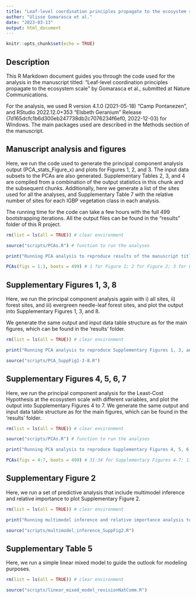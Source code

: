 ```yaml
---
title: "Leaf-level coordination principles propagate to the ecosystem scale"
author: "Ulisse Gomarasca et al."
date: "2023-03-13"
output: html_document
---
```


```r
knitr::opts_chunk$set(echo = TRUE)
```


## Description

This R Markdown document guides you through the code used for the analysis in the
manuscript titled: "Leaf-level coordination principles propagate to the ecosystem scale"
by Gomarasca et al., submitted at Nature Communications.

For the analysis, we used R version 4.1.0 (2021-05-18) "Camp Pontanezen", and
RStudio 2022.12.0+353 "Elsbeth Geranium" Release (7d165dcfc1b6d300eb247738db2c7076234f6ef0, 2022-12-03) for Windows.
The main packages used are described in the Methods section of the manuscript.




## Manuscript analysis and figures

Here, we run the code used to generate the principal component analysis output 
(PCA_stats_Figure_x) and plots for Figures 1, 2, and 3. The input data subsets
to the PCAs are also generated.
Supplementary Tables 2, 3, and 4 are compiled from a combination of the output
statistics in this chunk and the subsequent chunks.
Additionally, here we generate a list of the sites used for all the analyses, and
Supplementary Table 7 with the relative number of sites for each IGBP vegetation
class in each analysis.

The running time for the code can take a few hours with the full 499 bootstrapping
iterations.
All the output files can be found in the "results" folder of this R project.

```r
rm(list = ls(all = TRUE)) # clear environment

source("scripts/PCAs.R") # function to run the analyses

print("Running PCA analysis to reproduce results of the manuscript titled: 'Leaf-level coordination principles propagate to the ecosystem scale'. This can take a few hours.")

PCAs(figs = 1:3, boots = 499) # 1 for Figure 1; 2 for Figure 2; 3 for Figure 3. Lower the 'boots' argument to run the analysis faster (but consider that the results will not match the ones in the manuscript if you do).
```


## Supplementary Figures 1, 3, 8

Here, we run the principal component analysis again with i) all sites, ii) forest
sites, and iii) evergreen needle-leaf forest sites, and plot the output into
Supplementary Figures 1, 3, and 8.

We generate the same output and input data table structure as for the main figures,
which can be found in the 'results' folder.

```r
rm(list = ls(all = TRUE)) # clear environment

print("Running PCA analysis to reproduce Supplementary Figures 1, 3, and 8 in the Supplementary information for the manuscript titled: 'Leaf-level coordination principles propagate to the ecosystem scale'. This can take a few hours.")

source("scripts/PCA_SuppFig1-3-8.R")
```


## Supplementary Figures 4, 5, 6, 7

Here, we run the principal component analysis for the Least-Cost Hypothesis at
the ecosystem scale with different variables, and plot the output into
Supplementary Figures 4 to 7.
We generate the same output and input data table structure as for the main figures,
which can be found in the 'results' folder.

```r
rm(list = ls(all = TRUE)) # clear environment

source("scripts/PCAs.R") # function to run the analyses

print("Running PCA analysis to reproduce Supplementary Figures 4, 5, 6, and 7 in the Supplementary information for the manuscript titled: 'Leaf-level coordination principles propagate to the ecosystem scale'. This can take a few hours.")

PCAs(figs = 4:7, boots = 499) # 31:34 for Supplementary Figures 4-7; 11:12 for additional analyses related to the leaf economics spectrum at the ecosystem scale (not included)
```


## Supplementary Figure 2

Here, we run a set of predictive analysis that include multimodel inference and
relative importance to plot Supplementary Figure 2.

```r
rm(list = ls(all = TRUE)) # clear environment

print("Running multimodel inference and relative importance analysis to reproduce Supplementary Figures 2 in the Supplementary information for the manuscript titled: 'Leaf-level coordination principles propagate to the ecosystem scale'")

source("scripts/multimodel_inference_SuppFig2.R")
```


## Supplementary Table 5

Here, we run a simple linear mixed model to guide the outlook for modeling
purposes.

```r
rm(list = ls(all = TRUE)) # clear environment

source("scripts/linear_mixed_model_revisionNatComm.R")
```
